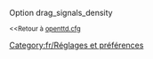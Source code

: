 {{fr/Amorce}}
Option drag_signals_density

<small><<Retour à [[Main/fr/Openttd.cfg|openttd.cfg]]</small>
[[Category:fr/Réglages et préférences]]